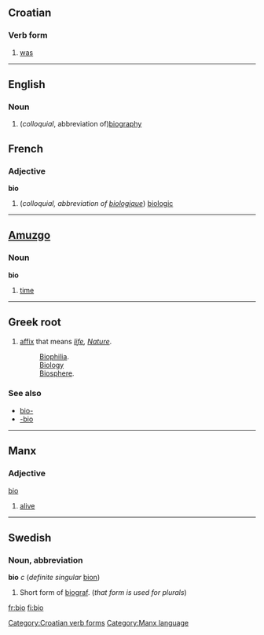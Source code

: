 
==Croatian==

=== Verb form ===

#[[was]]

[[Category:Croatian verb forms]]

----

==English==
===Noun===
#(''colloquial'', abbreviation of)[[biography]]
==French==
===Adjective===
'''bio'''

# (''colloquial, abbreviation of [[biologique]]'') [[biologic]]

----

==[[Amuzgo]]==
===Noun===
'''bio'''

# [[time]]

----
==Greek root==
#[[affix]] that means ''[[life]], [[Nature]]''.
#:[[w:Biophilia|Biophilia]].
#:[[w:Biology|Biology]]
#:[[w:Biosphere|Biosphere]].

===See also===
*[[bio-]]
*[[-bio]]

----
==Manx==
===Adjective===
[[bio]]
#[[alive]]

[[Category:Manx language]]

----

==Swedish==
===Noun, abbreviation===
'''bio''' ''c'' (''definite singular'' [[bion]])

# Short form of [[biograf]]. (''that form is used for plurals'')
[[fr:bio]]
[[fi:bio]]